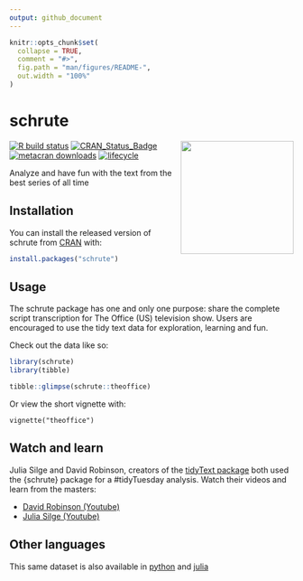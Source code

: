 ```yaml
---
output: github_document
---
```


<!-- README.md is generated from README.Rmd. Please edit that file -->

```r
knitr::opts_chunk$set(
  collapse = TRUE,
  comment = "#>",
  fig.path = "man/figures/README-",
  out.width = "100%"
)
```

# schrute
<img src='https://raw.githubusercontent.com/bradlindblad/schrute/master/man/figures/logo.png' align="right" height="200" />

<!-- badges: start -->
[![R build status](https://github.com/bradlindblad/schrute/workflows/R-CMD-check/badge.svg)](https://github.com/bradlindblad/schrute/actions)
[![CRAN_Status_Badge](https://www.r-pkg.org/badges/version/schrute)](https://cran.r-project.org/package=schrute)
[![metacran downloads](https://cranlogs.r-pkg.org/badges/grand-total/schrute)](https://cran.r-project.org/package=schrute)
[![lifecycle](https://img.shields.io/badge/lifecycle-stable-brightgreen.svg)](https://www.tidyverse.org/lifecycle/#stable)

<!-- badges: end -->

Analyze and have fun with the text from the best series of all time

## Installation

You can install the released version of schrute from [CRAN](https://CRAN.R-project.org) with:

``` r
install.packages("schrute")
```

## Usage

The schrute package has one and only one purpose: share the complete script transcription for The Office (US) television show. Users are encouraged to use the tidy text data for exploration, learning and fun.

Check out the data like so:
```r
library(schrute)
library(tibble)

tibble::glimpse(schrute::theoffice)
```

Or view the short vignette with:
```
vignette("theoffice")
```
## Watch and learn

Julia Silge and David Robinson, creators of the [tidyText package](https://www.tidytextmining.com/) both used the {schrute} package for a #tidyTuesday analysis. Watch their videos and learn from the masters:

* [David Robinson (Youtube)](https://www.youtube.com/watch?v=_IvAubTDQME&t=1092s)
* [Julia Silge (Youtube)](https://www.youtube.com/watch?v=R32AsuKICAY)

## Other languages
This same dataset is also available in [python](https://github.com/bradlindblad/schrutepy) and [julia](https://github.com/bradlindblad/Schrute.jl)

